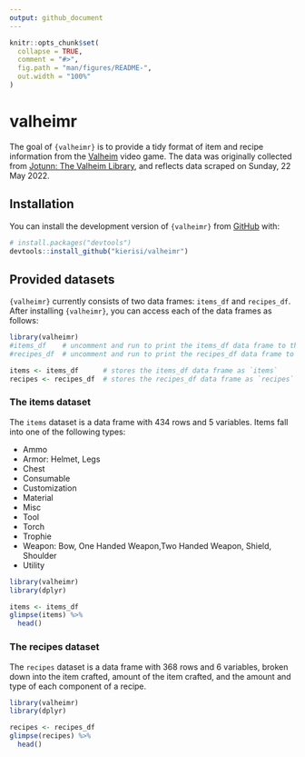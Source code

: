 ```yaml
---
output: github_document
---
```


<!-- README.md is generated from README.Rmd. Please edit that file -->

```r
knitr::opts_chunk$set(
  collapse = TRUE,
  comment = "#>",
  fig.path = "man/figures/README-",
  out.width = "100%"
)
```

# valheimr

<!-- badges: start -->
<!-- badges: end -->

The goal of `{valheimr}` is to provide a tidy format of item and recipe information 
from the [Valheim](https://www.valheimgame.com/) video game. The data was originally
collected from [Jotunn: The Valheim Library](https://valheim-modding.github.io/Jotunn/index.html), and reflects data scraped on Sunday, 22 May 2022.

## Installation

You can install the development version of `{valheimr}` from [GitHub](https://github.com/) with:

``` r
# install.packages("devtools")
devtools::install_github("kierisi/valheimr")
```

## Provided datasets

`{valheimr}` currently consists of two data frames: `items_df` and `recipes_df`. 
After installing `{valheimr}`, you can access each of the data frames as follows:

```r
library(valheimr)
#items_df    # uncomment and run to print the items_df data frame to the Console
#recipes_df  # uncomment and run to print the recipes_df data frame to the Console

items <- items_df      # stores the items_df data frame as `items`
recipes <- recipes_df  # stores the recipes_df data frame as `recipes`
```

### The items dataset
The `items` dataset is a data frame with 434 rows and 5 variables. Items fall 
into one of the following types: 

* Ammo
* Armor: Helmet, Legs
* Chest
* Consumable
* Customization
* Material
* Misc
* Tool
* Torch
* Trophie
* Weapon: Bow, One Handed Weapon,Two Handed Weapon, Shield, Shoulder
* Utility

```r
library(valheimr)
library(dplyr)

items <- items_df
glimpse(items) %>% 
  head() 
```

### The recipes dataset
The `recipes` dataset is a data frame with 368 rows and 6 variables, broken down
into the item crafted, amount of the item crafted, and the amount and type of 
each component of a recipe.

```r
library(valheimr)
library(dplyr)

recipes <- recipes_df
glimpse(recipes) %>% 
  head() 
```

